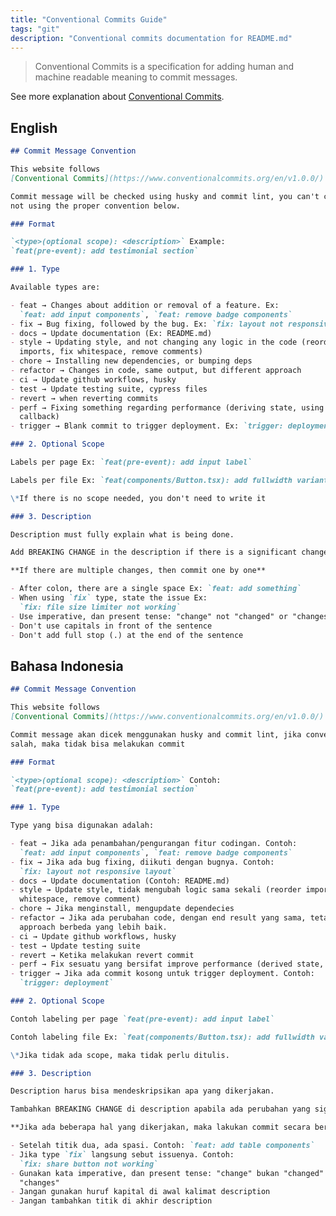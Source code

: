 ```yaml
---
title: "Conventional Commits Guide"
tags: "git"
description: "Conventional commits documentation for README.md"
---
```


> Conventional Commits is a specification for adding human and machine readable
> meaning to commit messages.

See more explanation about
[Conventional Commits](https://www.conventionalcommits.org/en/v1.0.0/).

## English

```md
## Commit Message Convention

This website follows
[Conventional Commits](https://www.conventionalcommits.org/en/v1.0.0/)

Commit message will be checked using husky and commit lint, you can't commit if
not using the proper convention below.

### Format

`<type>(optional scope): <description>` Example:
`feat(pre-event): add testimonial section`

### 1. Type

Available types are:

- feat → Changes about addition or removal of a feature. Ex:
  `feat: add input components`, `feat: remove badge components`
- fix → Bug fixing, followed by the bug. Ex: `fix: layout not responsive layout`
- docs → Update documentation (Ex: README.md)
- style → Updating style, and not changing any logic in the code (reorder
  imports, fix whitespace, remove comments)
- chore → Installing new dependencies, or bumping deps
- refactor → Changes in code, same output, but different approach
- ci → Update github workflows, husky
- test → Update testing suite, cypress files
- revert → when reverting commits
- perf → Fixing something regarding performance (deriving state, using memo,
  callback)
- trigger → Blank commit to trigger deployment. Ex: `trigger: deployment`

### 2. Optional Scope

Labels per page Ex: `feat(pre-event): add input label`

Labels per file Ex: `feat(components/Button.tsx): add fullwidth variant`

\*If there is no scope needed, you don't need to write it

### 3. Description

Description must fully explain what is being done.

Add BREAKING CHANGE in the description if there is a significant change.

**If there are multiple changes, then commit one by one**

- After colon, there are a single space Ex: `feat: add something`
- When using `fix` type, state the issue Ex:
  `fix: file size limiter not working`
- Use imperative, dan present tense: "change" not "changed" or "changes"
- Don't use capitals in front of the sentence
- Don't add full stop (.) at the end of the sentence
```

## Bahasa Indonesia

```md
## Commit Message Convention

This website follows
[Conventional Commits](https://www.conventionalcommits.org/en/v1.0.0/)

Commit message akan dicek menggunakan husky and commit lint, jika convention
salah, maka tidak bisa melakukan commit

### Format

`<type>(optional scope): <description>` Contoh:
`feat(pre-event): add testimonial section`

### 1. Type

Type yang bisa digunakan adalah:

- feat → Jika ada penambahan/pengurangan fitur codingan. Contoh:
  `feat: add input components`, `feat: remove badge components`
- fix → Jika ada bug fixing, diikuti dengan bugnya. Contoh:
  `fix: layout not responsive layout`
- docs → Update documentation (Contoh: README.md)
- style → Update style, tidak mengubah logic sama sekali (reorder import, fix
  whitespace, remove comment)
- chore → Jika menginstall, mengupdate dependecies
- refactor → Jika ada perubahan code, dengan end result yang sama, tetapi
  approach berbeda yang lebih baik.
- ci → Update github workflows, husky
- test → Update testing suite
- revert → Ketika melakukan revert commit
- perf → Fix sesuatu yang bersifat improve performance (derived state, memo)
- trigger → Jika ada commit kosong untuk trigger deployment. Contoh:
  `trigger: deployment`

### 2. Optional Scope

Contoh labeling per page `feat(pre-event): add input label`

Contoh labeling file Ex: `feat(components/Button.tsx): add fullwidth variant`

\*Jika tidak ada scope, maka tidak perlu ditulis.

### 3. Description

Description harus bisa mendeskripsikan apa yang dikerjakan.

Tambahkan BREAKING CHANGE di description apabila ada perubahan yang signifikan.

**Jika ada beberapa hal yang dikerjakan, maka lakukan commit secara bertahap.**

- Setelah titik dua, ada spasi. Contoh: `feat: add table components`
- Jika type `fix` langsung sebut issuenya. Contoh:
  `fix: share button not working`
- Gunakan kata imperative, dan present tense: "change" bukan "changed" atau
  "changes"
- Jangan gunakan huruf kapital di awal kalimat description
- Jangan tambahkan titik di akhir description
```
